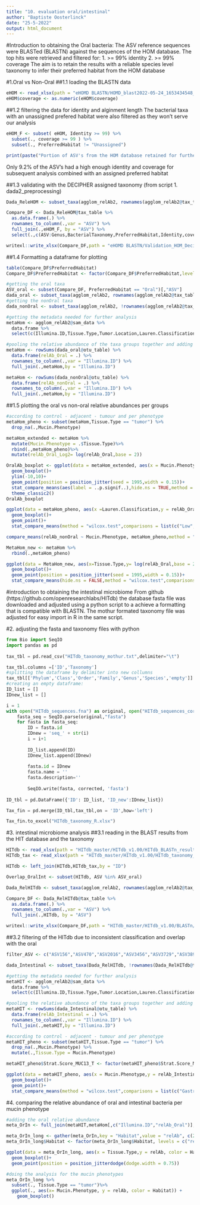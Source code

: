 ---
title: "10. evaluation oral/intestinal"
author: "Baptiste Oosterlinck"
date: "25-5-2022"
output: html_document
---

#Introduction to obtaining the Oral bacteria:
The ASV reference sequences were BLASTed (BLASTN) against the sequences of the HOM database.
The top hits were retrieved and filtered for:
  1. >= 99% identity
  2. >= 99% coverage
The aim is to retain the results with a reliable species level taxonomy to infer their preferred habitat from the HOM database

#1.Oral vs Non-Oral 
##1.1 loading the BLASTN data
```{r}
eHOM <- read_xlsx(path = "eHOMD BLASTN/HOMD_blast2022-05-24_1653434548_TopHits.xlsx",col_names = TRUE)
eHOM$coverage <- as.numeric(eHOM$coverage)
```

##1.2 filtering the data for identity and alginment length
The bacterial taxa with an unassigned prefered habitat were also filtered as they won't serve our analysis
```{r}
eHOM_F <- subset( eHOM, Identity >= 99) %>%
  subset(., coverage >= 99 ) %>%
  subset(., PreferredHabitat != "Unassigned")

print(paste("Portion of ASV's from the HOM database retained for further analysis: ", nrow(eHOM_F)/nrow(eHOM)))
```
Only 9.2% of the ASV's had a high enough identity and coverage for subsequent analysis combined with an assigned preferred habitat

##1.3 validating with the DECIPHER assigned taxonomy (from script 1. dada2_preprocessing)
```{r}
Dada_ReleHOM <- subset_taxa(agglom_relAb2, rownames(agglom_relAb2@tax_table) %in% eHOM_F$ASV)

Compare_DF <- Dada_ReleHOM@tax_table %>%
  as.data.frame(.) %>%
  rownames_to_column(.,var = "ASV") %>%
  full_join(.,eHOM_F, by = "ASV") %>%
  select(.,c(ASV:Genus,BacterialTaxonomy,PreferredHabitat,Identity,coverage,QueryLength,AlignmentLength,Status))

writexl::write_xlsx(Compare_DF,path = "eHOMD BLASTN/Validation_HOM_Decipher_AssignedOnly.xlsx")
```

##1.4 Formatting a dataframe for plotting
```{r}
table(Compare_DF$PreferredHabitat)
Compare_DF$PreferredHabitat <- factor(Compare_DF$PreferredHabitat,levels = c("Nasal","Nasal/Oral","Oral","Skin","Vaginal"),labels = c("Oral","Oral","Oral","nonOral","nonOral"))

#getting the oral taxa
ASV_oral <- subset(Compare_DF, PreferredHabitat == "Oral")[,"ASV"]
dada_oral <- subset_taxa(agglom_relAb2, rownames(agglom_relAb2@tax_table) %in% ASV_oral)
#getting the nonOral taxa
dada_nonOral <- subset_taxa(agglom_relAb2, !rownames(agglom_relAb2@tax_table) %in% ASV_oral)

#getting the metadata needed for further analysis
metaHom <- agglom_relAb2@sam_data %>%
  data.frame %>%
  select(c(Illumina.ID,Tissue.Type,Tumor.Location,Lauren.Classification,Gender,Stage,Strat.Score_MUC1_N:Strat.Score_MUC6_T,Mucin.Phenotype))

#pooling the relative abundance of the taxa groups together and adding it to the metadata
metaHom <- rowSums(dada_oral@otu_table) %>%
  data.frame(relAb_Oral = .) %>%
  rownames_to_column(.,var = "Illumina.ID") %>%
  full_join(.,metaHom,by = "Illumina.ID")

metaHom <- rowSums(dada_nonOral@otu_table) %>%
  data.frame(relAb_nonOral = .) %>%
  rownames_to_column(.,var = "Illumina.ID") %>%
  full_join(.,metaHom,by = "Illumina.ID")
```

##1.5 plotting the oral vs non-oral relative abundances per groups
```{r}
#according to control - adjacent - tumour and per phenotype
metaHom_pheno <- subset(metaHom,Tissue.Type == "tumor") %>%
  drop_na(.,Mucin.Phenotype)

metaHom_extended <- metaHom %>%
  mutate(Mucin.Phenotype = .$Tissue.Type)%>%
  rbind(.,metaHom_pheno)%>%
  mutate(relAb_Oral_Log2= log(relAb_Oral,base = 2))

OralAb_boxplot <- ggplot(data = metaHom_extended, aes(x = Mucin.Phenotype,y = relAb_Oral_Log2,color = Mucin.Phenotype))+
  geom_boxplot()+
  ylim(-10,10)+
  geom_point(position = position_jitter(seed = 1995,width = 0.15))+
  stat_compare_means(aes(label = ..p.signif..),hide.ns = TRUE,method = "wilcox.test",comparisons = list(c("noninflammed","adjacent"),c("adjacent","tumor"),c("noninflammed","tumor"),c("noninflammed","Gastric"),c("noninflammed","Intestinal"),c("noninflammed","Mixed"),c("noninflammed","Null"),c("Gastric","Intestinal"),c("Intestinal","Mixed"),c("Mixed","Null"),c("Gastric","Mixed"),c("Gastric","Null"),c("Intestinal","Null")))+
  theme_classic2()
OralAb_boxplot

ggplot(data = metaHom_pheno, aes(x =Lauren.Classification,y = relAb_Oral))+
  geom_boxplot()+
  geom_point()+
  stat_compare_means(method = "wilcox.test",comparisons = list(c("Low","Mid"),c("Low","High"),c("Mid","High")))

compare_means(relAb_nonOral ~ Mucin.Phenotype, metaHom_pheno,method = "wilcox.test")

MetaHom_new <- metaHom %>%
  rbind(.,metaHom_pheno)

ggplot(data = MetaHom_new, aes(x=Tissue.Type,y= log(relAb_Oral,base = 2)))+
  geom_boxplot()+
  geom_point(position = position_jitter(seed = 1995,width = 0.15))+
  stat_compare_means(hide.ns = FALSE,method = "wilcox.test",comparisons = list(c("noninflammed","adjacent"),c("adjacent","tumor"),c("noninflammed","tumor"),c("noninflammed","Gastric"),c("noninflammed","Intestinal"),c("noninflammed","Mixed"),c("noninflammed","Null"),c("Gastric","Intestinal"),c("Intestinal","Mixed"),c("Mixed","Null"),c("Gastric","Mixed"),c("Gastric","Null"),c("Intestinal","Null")))
```

#introduction to obtaining the intestinal microbiome
From github (https://github.com/openresearchlabs/HITdb) the database fasta file was downloaded and adjusted using a python script to a achieve a formatting that is compatible with BLASTN. The mothur formated taxonomy file was adjusted for easy import in R in the same script.

#2. adjusting the fasta and taxonomy files with python

```{python}
from Bio import SeqIO
import pandas as pd
 
tax_tbl = pd.read_csv("HITdb_taxonomy_mothur.txt",delimiter="\t")

tax_tbl.columns =['ID','Taxonomy']
#splitting the dataframe by delimiter into new collumns
tax_tbl[['Phylum','Class','Order','Family','Genus','Species','empty']] = tax_tbl['Taxonomy'].str.split(';',expand=True)
#creating an empty dataframe:
ID_list = []
IDnew_list = []

i = 1
with open("HITdb_sequences.fna") as original, open("HITdb_sequences_corrected.fna",'w') as corrected:
    fasta_seq = SeqIO.parse(original,"fasta")
    for fasta in fasta_seq:
        ID = fasta.id
        IDnew = 'seq_' + str(i)
        i = i+1
        
        ID_list.append(ID)
        IDnew_list.append(IDnew)
        
        fasta.id = IDnew
        fasta.name = ''
        fasta.description=''
    
        SeqIO.write(fasta, corrected, 'fasta')
        
ID_tbl = pd.DataFrame({'ID': ID_list, 'ID_new':IDnew_list})

Tax_fin = pd.merge(ID_tbl,tax_tbl,on = 'ID',how='left')

Tax_fin.to_excel("HITdb_taxonomy_R.xlsx")
```

#3. intestinal microbiome analysis
##3.1 reading in the BLAST results from the HIT database and the taxonomy
```{r}
HITdb <- read_xlsx(path = "HITdb_master/HITdb_v1.00/HITdb_BLASTn_results.xlsx",col_names = TRUE)
HITdb_tax <- read_xlsx(path = "HITdb_master/HITdb_v1.00/HITdb_taxonomy_R.xlsx")

HITdb <- left_join(HITdb,HITdb_tax,by = "ID")

Overlap_OralInt <- subset(HITdb, ASV %in% ASV_oral)

Dada_RelHITdb <- subset_taxa(agglom_relAb2, rownames(agglom_relAb2@tax_table) %in% HITdb$ASV)

Compare_DF <- Dada_RelHITdb@tax_table %>%
  as.data.frame(.) %>%
  rownames_to_column(.,var = "ASV") %>%
  full_join(.,HITdb, by = "ASV")

writexl::write_xlsx(Compare_DF,path = "HITdb_master/HITdb_v1.00/BLASTn/Validation_HIT_Decipher_AssignedOnly.xlsx")
```

##3.2 filtering of the HITdb due to inconsistent classification and overlap with the oral 

```{r}
filter_ASV <- c("ASV156","ASV470","ASV2016","ASV3456","ASV3729","ASV3891","ASV4096","ASV4547","ASV5201","ASV5254","ASV5289","ASV5756","ASV6316","ASV6614","ASV6660","ASV6714","ASV7649","ASV8124","ASV8219","ASV9249","ASV12209","ASV12702","ASV12754","ASV13087","ASV14864","ASV15235","ASV18188","ASV18819","ASV19845","ASV21754","ASV28750",ASV_oral) %>% unique(.)

dada_Intestinal <- subset_taxa(Dada_RelHITdb, !rownames(Dada_RelHITdb@tax_table) %in% filter_ASV)

#getting the metadata needed for further analysis
metaHIT <- agglom_relAb2@sam_data %>%
  data.frame %>%
  select(c(Illumina.ID,Tissue.Type,Tumor.Location,Lauren.Classification,Gender,Stage,Strat.Score_MUC1_N:Strat.Score_MUC6_T,Mucin.Phenotype))

#pooling the relative abundance of the taxa groups together and adding it to the metadata
metaHIT <- rowSums(dada_Intestinal@otu_table) %>%
  data.frame(relAb_Intestinal = .) %>%
  rownames_to_column(.,var = "Illumina.ID") %>%
  full_join(.,metaHIT,by = "Illumina.ID")

#according to control - adjacent - tumour and per phenotype
metaHIT_pheno <- subset(metaHIT,Tissue.Type == "tumor") %>%
  drop_na(.,Mucin.Phenotype) %>%
  mutate(.,Tissue.Type = Mucin.Phenotype)

metaHIT_pheno$Strat.Score_MUC13_T <- factor(metaHIT_pheno$Strat.Score_MUC13_T, levels = c(-1,0,1),labels = c("Low","Mid","High"))

ggplot(data = metaHIT_pheno, aes(x = Mucin.Phenotype,y = relAb_Intestinal))+
  geom_boxplot()+
  geom_point()+
  stat_compare_means(method = "wilcox.test",comparisons = list(c("Gastric","Intestinal"),c("Intestinal","Mixed"),c("Mixed","Null"),c("Gastric","Mixed"),c("Gastric","Null"),c("Intestinal","Null")))
```

#4. comparing the relative abundance of oral and intestinal bacteria per mucin phenotype
```{r}
#adding the oral relative abundance
meta_OrIn <- full_join(metaHIT,metaHom[,c("Illumina.ID","relAb_Oral")],by = "Illumina.ID")

meta_OrIn_long <- gather(meta_OrIn,key = "Habitat",value = "relAb", c(2,21))
meta_OrIn_long$Habitat <- factor(meta_OrIn_long$Habitat, levels = c("relAb_Oral","relAb_Intestinal"),labels = c("Oral","Intestinal"))

ggplot(data = meta_OrIn_long, aes(x = Tissue.Type,y = relAb, color = Habitat))+
  geom_boxplot()+
  geom_point(position = position_jitterdodge(dodge.width = 0.75))

#doing the analysis for the mucin phenotypes
meta_OrIn_long %>%
  subset(., Tissue.Type == "tumor")%>%
  ggplot(., aes(x= Mucin.Phenotype, y = relAb, color = Habitat)) +
    geom_boxplot()
```

